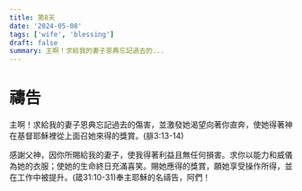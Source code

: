 ```yaml
---
title: 第8天
date: '2024-05-08'
tags: ['wife', 'blessing']
draft: false
summary: 主啊！求給我的妻子恩典忘記過去的...
---
```


# 禱告


主啊！求給我的妻子恩典忘記過去的傷害，並激發她渴望向著你直奔，使她得著神在基督耶穌裡從上面召她來得的獎賞。(腓3:13-14)

感謝父神，因你所賜給我的妻子，使我得著利益且無任何損害。求你以能力和威儀為她的衣服；使她的生命終日充滿喜笑。賜她應得的獎賞，願她享受操作所得，並在工作中被提升。(箴31:10-31)奉主耶穌的名禱告，阿們！
